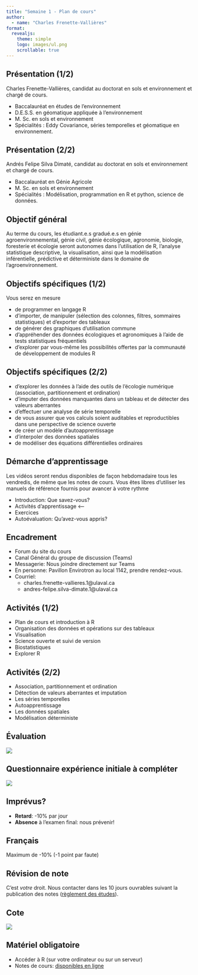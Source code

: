 ```yaml
---
title: "Semaine 1 - Plan de cours"
author: 
  - name: "Charles Frenette-Vallières"
format: 
  revealjs:
    theme: simple
    logo: images/ul.png
    scrollable: true
---
```


## Présentation (1/2)

Charles Frenette-Vallières, candidat au doctorat en sols et environnement et chargé de cours.

-   Baccalauréat en études de l'environnement
-   D.E.S.S. en géomatique appliquée à l'environnement
-   M. Sc. en sols et environnement
-   Spécialités : Eddy Covariance, séries temporelles et géomatique en environnement.

## Présentation (2/2)

Andrés Felipe Silva Dimaté, candidat au doctorat en sols et environnement et chargé de cours.

-   Baccalauréat en Génie Agricole
-   M. Sc. en sols et environnement
-   Spécialités : Modélisation, programmation en R et python, science de données.

## Objectif général

Au terme du cours, les étudiant.e.s gradué.e.s en génie agroenvironnemental, génie civil, génie écologique, agronomie, biologie, foresterie et écologie seront autonomes dans l'utilisation de R, l'analyse statistique descriptive, la visualisation, ainsi que la modélisation inférentielle, prédictive et déterministe dans le domaine de l'agroenvironnement.

## Objectifs spécifiques (1/2)

Vous serez en mesure

-   de programmer en langage R
-   d'importer, de manipuler (sélection des colonnes, filtres, sommaires statistiques) et d'exporter des tableaux
-   de générer des graphiques d'utilisation commune
-   d'appréhender des données écologiques et agronomiques à l'aide de tests statistiques fréquentiels
-   d'explorer par vous-même les possibilités offertes par la communauté de développement de modules R

## Objectifs spécifiques (2/2)

-   d'explorer les données à l'aide des outils de l'écologie numérique (association, partitionnement et ordination)
-   d'imputer des données manquantes dans un tableau et de détecter des valeurs aberrantes
-   d'effectuer une analyse de série temporelle
-   de vous assurer que vos calculs soient auditables et reproductibles dans une perspective de science ouverte
-   de créer un modèle d'autoapprentissage
-   d'interpoler des données spatiales
-   de modéliser des équations différentielles ordinaires

## Démarche d'apprentissage

Les vidéos seront rendus disponibles de façon hebdomadaire tous les vendredis, de même que les notes de cours. Vous êtes libres d'utiliser les manuels de référence fournis pour avancer à votre rythme

-   Introduction: Que savez-vous?
-   Activités d'apprentissage \<--
-   Exercices
-   Autoévaluation: Qu'avez-vous appris?

## Encadrement

-   Forum du site du cours
-   Canal Général du groupe de discussion (Teams)
-   Messagerie: Nous joindre directement sur Teams
-   En personne: Pavillon Envirotron au local 1142, prendre rendez-vous.
-   Courriel: 
    -   charles.frenette-vallieres.1@ulaval.ca
    -   andres-felipe.silva-dimate.1@ulaval.ca

## Activités (1/2)

-   Plan de cours et introduction à R
-   Organisation des données et opérations sur des tableaux
-   Visualisation
-   Science ouverte et suivi de version
-   Biostatistiques
-   Explorer R

## Activités (2/2)

-   Association, partitionnement et ordination
-   Détection de valeurs aberrantes et imputation
-   Les séries temporelles
-   Autoapprentissage
-   Les données spatiales
-   Modélisation déterministe

## Évaluation

![](images/01_eval.png)

## Questionnaire expérience initiale à compléter

![](images/01_experience.png)

## Imprévus?

-   **Retard**: -10% par jour
-   **Absence** à l'examen final: nous prévenir!

## Français

Maximum de -10% (-1 point par faute)

## Révision de note

C'est *votre* droit. Nous contacter dans les 10 jours ouvrables suivant la publication des notes ([règlement des études](https://www.ulaval.ca/fileadmin/Secretaire_general/Reglements/Reglement_des_etudes.pdf)).

## Cote

![](images/01_bareme.png)

## Matériel obligatoire

-   Accéder à R (sur votre ordinateur ou sur un serveur)
-   Notes de cours: [disponibles en ligne](https://chavalli.github.io/ecologie-mathematique-R/)
